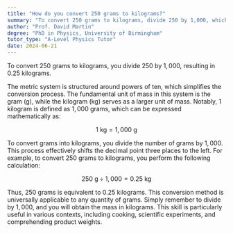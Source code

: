 ```yaml
---
title: "How do you convert 250 grams to kilograms?"
summary: "To convert 250 grams to kilograms, divide 250 by 1,000, which equals 0.25 kilograms."
author: "Prof. David Martin"
degree: "PhD in Physics, University of Birmingham"
tutor_type: "A-Level Physics Tutor"
date: 2024-06-21
---
```


To convert $250$ grams to kilograms, you divide $250$ by $1,000$, resulting in $0.25$ kilograms.

The metric system is structured around powers of ten, which simplifies the conversion process. The fundamental unit of mass in this system is the gram (g), while the kilogram (kg) serves as a larger unit of mass. Notably, $1$ kilogram is defined as $1,000$ grams, which can be expressed mathematically as:

$$ 
1 \text{ kg} = 1,000 \text{ g} 
$$

To convert grams into kilograms, you divide the number of grams by $1,000$. This process effectively shifts the decimal point three places to the left. For example, to convert $250$ grams to kilograms, you perform the following calculation:

$$ 
250 \text{ g} \div 1,000 = 0.25 \text{ kg} 
$$

Thus, $250$ grams is equivalent to $0.25$ kilograms. This conversion method is universally applicable to any quantity of grams. Simply remember to divide by $1,000$, and you will obtain the mass in kilograms. This skill is particularly useful in various contexts, including cooking, scientific experiments, and comprehending product weights.
    